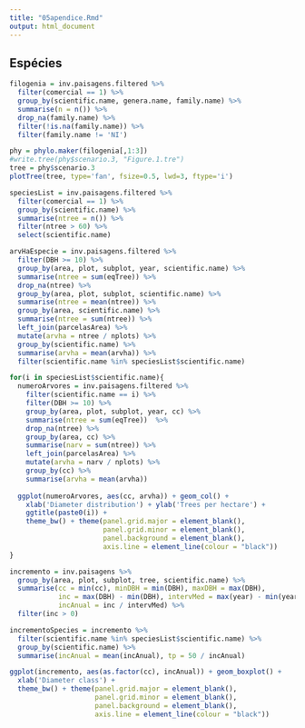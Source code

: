 ```yaml
---
title: "05apendice.Rmd"
output: html_document
---
```


## Espécies

```r
filogenia = inv.paisagens.filtered %>%                                          # filogenia das spécies estudadas
  filter(comercial == 1) %>%
  group_by(scientific.name, genera.name, family.name) %>%
  summarise(n = n()) %>%
  drop_na(family.name) %>%
  filter(!is.na(family.name)) %>%
  filter(family.name != 'NI')
```

```r
phy = phylo.maker(filogenia[,1:3])
#write.tree(phy$scenario.3, "Figure.1.tre")
tree = phy$scenario.3
plotTree(tree, type='fan', fsize=0.5, lwd=3, ftype='i')

```

```r
speciesList = inv.paisagens.filtered %>%                                        # Lista das espécies com maior número de árvores
  filter(comercial == 1) %>%                                                    # filtra espécies comerciais
  group_by(scientific.name) %>%
  summarise(ntree = n()) %>%
  filter(ntree > 60) %>%
  select(scientific.name)
```

```r
arvHaEspecie = inv.paisagens.filtered %>%
  filter(DBH >= 10) %>%
  group_by(area, plot, subplot, year, scientific.name) %>% 
  summarise(ntree = sum(eqTree)) %>%
  drop_na(ntree) %>%
  group_by(area, plot, subplot, scientific.name) %>%
  summarise(ntree = mean(ntree)) %>%
  group_by(area, scientific.name) %>%
  summarise(ntree = sum(ntree)) %>%
  left_join(parcelasArea) %>%
  mutate(arvha = ntree / nplots) %>%
  group_by(scientific.name) %>%
  summarise(arvha = mean(arvha)) %>%
  filter(scientific.name %in% speciesList$scientific.name)
```


```r
for(i in speciesList$scientific.name){
  numeroArvores = inv.paisagens.filtered %>%
    filter(scientific.name == i) %>%
    filter(DBH >= 10) %>%
    group_by(area, plot, subplot, year, cc) %>% 
    summarise(ntree = sum(eqTree))  %>%
    drop_na(ntree) %>%
    group_by(area, cc) %>%
    summarise(narv = sum(ntree)) %>%
    left_join(parcelasArea) %>%
    mutate(arvha = narv / nplots) %>%
    group_by(cc) %>%
    summarise(arvha = mean(arvha))
    
  ggplot(numeroArvores, aes(cc, arvha)) + geom_col() +
    xlab('Diameter distribution') + ylab('Trees per hectare') +
    ggtitle(paste0(i)) + 
    theme_bw() + theme(panel.grid.major = element_blank(),
                       panel.grid.minor = element_blank(),
                       panel.background = element_blank(),
                       axis.line = element_line(colour = "black"))
}
```


```r
incremento = inv.paisagens %>%
  group_by(area, plot, subplot, tree, scientific.name) %>%
  summarise(cc = min(cc), minDBH = min(DBH), maxDBH = max(DBH), 
            inc = max(DBH) - min(DBH), intervMed = max(year) - min(year), 
            incAnual = inc / intervMed) %>%
  filter(inc > 0)
```


```r
incrementoSpecies = incremento %>%
  filter(scientific.name %in% speciesList$scientific.name) %>%
  group_by(scientific.name) %>%
  summarise(incAnual = mean(incAnual), tp = 50 / incAnual)
```

```r
ggplot(incremento, aes(as.factor(cc), incAnual)) + geom_boxplot() +
  xlab('Diameter class') +
  theme_bw() + theme(panel.grid.major = element_blank(),
                     panel.grid.minor = element_blank(),
                     panel.background = element_blank(),
                     axis.line = element_line(colour = "black"))
```

